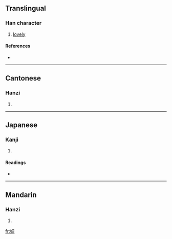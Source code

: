 ==Translingual==

===Han character===
{{Han char|rn=38|rad=女|as=08|sn=11|four=4742<sub>0</sub>|canj=女月土口 (VBGR)|ids=⿰[[女]][[周]]}}

# [[lovely]]

====References====
* {{Han ref|kx=0265.120|dkj=06430|dj=0532.110|hdz=21060.100|uh=5A64|ud=23140|bh=D4DB|bd=54491}}

----

==Cantonese==

===Hanzi===
{{yue-hanzi|jyut=|y=jau1}}

# {{defn|Cantonese}}

----

==Japanese==

===Kanji===
{{ja-kanji|grade=|rs=女08}}

# {{defn|Japanese}}

====Readings====
* {{ja-readings|on=[[しゅう]] (shū), [[しゅ]] (shu), [[ちょう]] (chō), [[ちゅう]] (chū), [[じゅう]] (jū)|kun=[[みめよいさま]] (mimeyoisama)}}

----

==Mandarin==

===Hanzi===
{{cmn-hanzi|pin=[[chōu]] ([[chou1]])|wg=ch'ou<sup>1</sup>}}

# {{defn|Mandarin}}

[[fr:婤]]